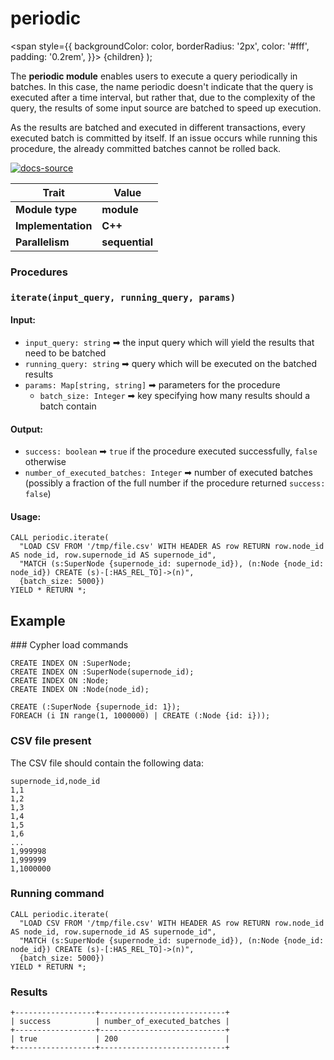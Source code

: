 
# periodic

<span
style={{
  backgroundColor: color,
  borderRadius: '2px',
  color: '#fff',
  padding: '0.2rem',
}}>
{children}
</span>
);

The **periodic module** enables users to execute a query periodically in
batches. In this case, the name periodic doesn't indicate that the query is
executed after a time interval, but rather that, due to the complexity of the
query, the results of some input source are batched to speed up execution.

<Callout type="warning">

As the results are batched and executed in different transactions, every
executed batch is committed by itself. If an issue occurs while running this
procedure, the already committed batches cannot be rolled back.

</Callout>

[![docs-source](https://img.shields.io/badge/source-graph_util-FB6E00?logo=github&style=for-the-badge)](https://github.com/memgraph/mage/blob/cpp/graph_util_module)

| Trait               | Value                                                                                                     |
| ------------------- | --------------------------------------------------------------------------------------------------------- |
| **Module type**     | <Highlight color="#FB6E00">**module**</Highlight>                                                         |
| **Implementation**  | <Highlight color="#FB6E00">**C++**</Highlight>                                                           |
| **Parallelism**     | <Highlight color="#FB6E00">**sequential**</Highlight>                                                   |

### Procedures

### `iterate(input_query, running_query, params)`

#### Input:

- `input_query: string` ➡ the input query which will yield the results that need to be batched
- `running_query: string` ➡ query which will be executed on the batched results
- `params: Map[string, string]` ➡ parameters for the procedure
  - `batch_size: Integer` ➡ key specifying how many results should a batch contain


#### Output:

- `success: boolean` ➡ `true` if the procedure executed successfully, `false` otherwise
- `number_of_executed_batches: Integer` ➡ number of executed batches (possibly a fraction of the full number if the procedure returned `success: false`)

#### Usage:

```cypher
CALL periodic.iterate(
  "LOAD CSV FROM '/tmp/file.csv' WITH HEADER AS row RETURN row.node_id AS node_id, row.supernode_id AS supernode_id", 
  "MATCH (s:SuperNode {supernode_id: supernode_id}), (n:Node {node_id: node_id}) CREATE (s)-[:HAS_REL_TO]->(n)", 
  {batch_size: 5000}) 
YIELD * RETURN *;
```

## Example

<Steps>
### Cypher load commands

```cypher
CREATE INDEX ON :SuperNode;
CREATE INDEX ON :SuperNode(supernode_id);
CREATE INDEX ON :Node;
CREATE INDEX ON :Node(node_id);

CREATE (:SuperNode {supernode_id: 1});
FOREACH (i IN range(1, 1000000) | CREATE (:Node {id: i}));
```

### CSV file present

The CSV file should contain the following data:

```cypher
supernode_id,node_id
1,1
1,2
1,3
1,4
1,5
1,6
...
1,999998
1,999999
1,1000000
```

### Running command

```cypher
CALL periodic.iterate(
  "LOAD CSV FROM '/tmp/file.csv' WITH HEADER AS row RETURN row.node_id AS node_id, row.supernode_id AS supernode_id",
  "MATCH (s:SuperNode {supernode_id: supernode_id}), (n:Node {node_id: node_id}) CREATE (s)-[:HAS_REL_TO]->(n)",
  {batch_size: 5000})
YIELD * RETURN *;
```

### Results

```plaintext
+------------------+----------------------------+
| success          | number_of_executed_batches |
+------------------+----------------------------+
| true             | 200                        |
+------------------+----------------------------+
```
</Steps>
